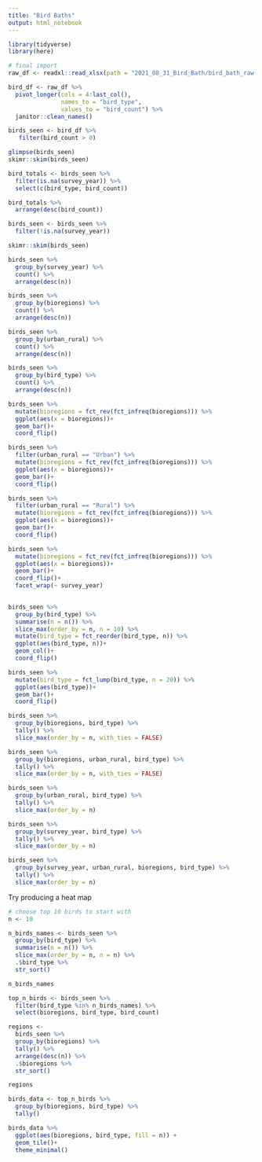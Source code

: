 ```yaml
---
title: "Bird Baths"
output: html_notebook
---
```


```r
library(tidyverse)
library(here)
```

```r
# final import
raw_df <- readxl::read_xlsx(path = "2021_08_31_Bird_Bath/bird_bath_raw.xlsx")
```

```r
bird_df <- raw_df %>% 
  pivot_longer(cols = 4:last_col(),
               names_to = "bird_type", 
               values_to = "bird_count") %>% 
  janitor::clean_names()
```

```r
birds_seen <- bird_df %>% 
   filter(bird_count > 0)
```

```r
glimpse(birds_seen)
skimr::skim(birds_seen)
```

```r
bird_totals <- birds_seen %>% 
  filter(is.na(survey_year)) %>% 
  select(c(bird_type, bird_count))

bird_totals %>% 
  arrange(desc(bird_count))

birds_seen <- birds_seen %>% 
  filter(!is.na(survey_year))

skimr::skim(birds_seen)
```

```r
birds_seen %>% 
  group_by(survey_year) %>% 
  count() %>% 
  arrange(desc(n))

birds_seen %>% 
  group_by(bioregions) %>% 
  count() %>% 
  arrange(desc(n))

birds_seen %>% 
  group_by(urban_rural) %>% 
  count() %>% 
  arrange(desc(n))

birds_seen %>% 
  group_by(bird_type) %>% 
  count() %>% 
  arrange(desc(n))
```

```r
birds_seen %>% 
  mutate(bioregions = fct_rev(fct_infreq(bioregions))) %>% 
  ggplot(aes(x = bioregions))+
  geom_bar()+
  coord_flip()
```

```r
birds_seen %>% 
  filter(urban_rural == "Urban") %>% 
  mutate(bioregions = fct_rev(fct_infreq(bioregions))) %>% 
  ggplot(aes(x = bioregions))+
  geom_bar()+
  coord_flip()

birds_seen %>% 
  filter(urban_rural == "Rural") %>% 
  mutate(bioregions = fct_rev(fct_infreq(bioregions))) %>% 
  ggplot(aes(x = bioregions))+
  geom_bar()+
  coord_flip()

```

```r
birds_seen %>% 
  mutate(bioregions = fct_rev(fct_infreq(bioregions))) %>% 
  ggplot(aes(x = bioregions))+
  geom_bar()+
  coord_flip()+
  facet_wrap(~ survey_year)
  
```

```r
birds_seen %>% 
  group_by(bird_type) %>% 
  summarise(n = n()) %>% 
  slice_max(order_by = n, n = 10) %>% 
  mutate(bird_type = fct_reorder(bird_type, n)) %>% 
  ggplot(aes(bird_type, n))+
  geom_col()+
  coord_flip()
```

```r
birds_seen %>% 
  mutate(bird_type = fct_lump(bird_type, n = 20)) %>% 
  ggplot(aes(bird_type))+
  geom_bar()+
  coord_flip()
```

```r
birds_seen %>% 
  group_by(bioregions, bird_type) %>% 
  tally() %>% 
  slice_max(order_by = n, with_ties = FALSE)
```

```r
birds_seen %>% 
  group_by(bioregions, urban_rural, bird_type) %>% 
  tally() %>% 
  slice_max(order_by = n, with_ties = FALSE)
```

```r
birds_seen %>% 
  group_by(urban_rural, bird_type) %>% 
  tally() %>% 
  slice_max(order_by = n)
```

```r
birds_seen %>% 
  group_by(survey_year, bird_type) %>% 
  tally() %>% 
  slice_max(order_by = n)
```

```r
birds_seen %>% 
  group_by(survey_year, urban_rural, bioregions, bird_type) %>% 
  tally() %>% 
  slice_max(order_by = n)
```

Try producing a heat map

```r
# choose top 10 birds to start with
n <- 10

n_birds_names <- birds_seen %>% 
  group_by(bird_type) %>% 
  summarise(n = n()) %>% 
  slice_max(order_by = n, n = n) %>% 
  .$bird_type %>% 
  str_sort()

n_birds_names

top_n_birds <- birds_seen %>% 
  filter(bird_type %in% n_birds_names) %>% 
  select(bioregions, bird_type, bird_count)

regions <- 
  birds_seen %>% 
  group_by(bioregions) %>% 
  tally() %>% 
  arrange(desc(n)) %>%
  .$bioregions %>% 
  str_sort()

regions

birds_data <- top_n_birds %>% 
  group_by(bioregions, bird_type) %>%
  tally()

birds_data %>% 
  ggplot(aes(bioregions, bird_type, fill = n)) + 
  geom_tile()+
  theme_minimal()
```
